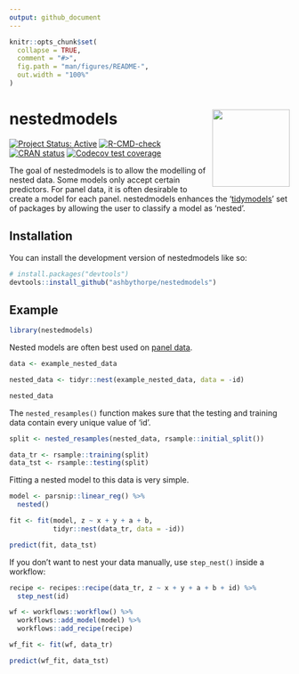 ```yaml
---
output: github_document
---
```


<!-- README.md is generated from README.Rmd. Please edit that file -->

```r
knitr::opts_chunk$set(
  collapse = TRUE,
  comment = "#>",
  fig.path = "man/figures/README-",
  out.width = "100%"
)
```

# nestedmodels <img src="man/figures/logo.png" align="right" height="139" />

<!-- badges: start -->
[![Project Status: Active](https://www.repostatus.org/badges/latest/active.svg)](https://www.repostatus.org/#active)
[![R-CMD-check](https://github.com/ashbythorpe/nestedmodels/actions/workflows/R-CMD-check.yaml/badge.svg)](https://github.com/ashbythorpe/nestedmodels/actions/workflows/R-CMD-check.yaml)
[![CRAN status](https://www.r-pkg.org/badges/version/nestedmodels)](https://CRAN.R-project.org/package=nestedmodels)
[![Codecov test coverage](https://codecov.io/gh/ashbythorpe/nestedmodels/branch/master/graph/badge.svg)](https://app.codecov.io/gh/ashbythorpe/nestedmodels?branch=master)
<!-- badges: end -->

The goal of nestedmodels is to allow the modelling of nested data.
Some models only accept certain predictors. For panel data, it is often desirable to create a model for each panel. nestedmodels enhances the '[tidymodels](https://www.tidymodels.org/)' set of packages by allowing the user to classify a model as 'nested'.

## Installation

You can install the development version of nestedmodels like so:

``` r
# install.packages("devtools")
devtools::install_github("ashbythorpe/nestedmodels")
```

## Example

```r
library(nestedmodels)
```

Nested models are often best used on [panel data](https://en.wikipedia.org/wiki/Panel_data).

```r
data <- example_nested_data

nested_data <- tidyr::nest(example_nested_data, data = -id)

nested_data
```

The `nested_resamples()` function makes sure that the testing and training data
contain every unique value of 'id'.

```r
split <- nested_resamples(nested_data, rsample::initial_split())

data_tr <- rsample::training(split)
data_tst <- rsample::testing(split)
```

Fitting a nested model to this data is very simple.

```r
model <- parsnip::linear_reg() %>%
  nested()

fit <- fit(model, z ~ x + y + a + b, 
           tidyr::nest(data_tr, data = -id))

predict(fit, data_tst)
```

If you don't want to nest your data manually, use `step_nest()` inside a workflow:

```r
recipe <- recipes::recipe(data_tr, z ~ x + y + a + b + id) %>%
  step_nest(id)

wf <- workflows::workflow() %>%
  workflows::add_model(model) %>%
  workflows::add_recipe(recipe)

wf_fit <- fit(wf, data_tr)

predict(wf_fit, data_tst)
```
